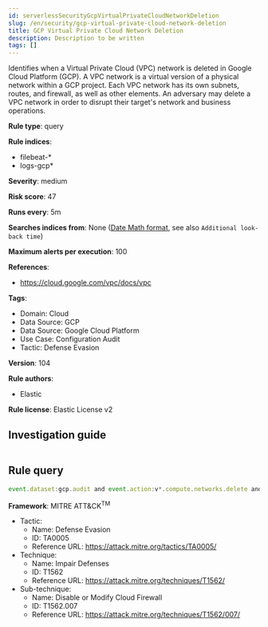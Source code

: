 ```yaml
---
id: serverlessSecurityGcpVirtualPrivateCloudNetworkDeletion
slug: /en/security/gcp-virtual-private-cloud-network-deletion
title: GCP Virtual Private Cloud Network Deletion
description: Description to be written
tags: []
---
```


<div id="gcp-virtual-private-cloud-network-deletion"></div>

Identifies when a Virtual Private Cloud (VPC) network is deleted in Google Cloud Platform (GCP). A VPC network is a virtual version of a physical network within a GCP project. Each VPC network has its own subnets, routes, and firewall, as well as other elements. An adversary may delete a VPC network in order to disrupt their target's network and business operations.

**Rule type**: query

**Rule indices**: 

* filebeat-*
* logs-gcp*

**Severity**: medium

**Risk score**: 47

**Runs every**: 5m

**Searches indices from**: None ([Date Math format](((ref))/common-options.html#date-math), see also <DocLink id="serverlessSecurityRulesUiCreate" section="set-the-rules-schedule">`Additional look-back time`</DocLink>)

**Maximum alerts per execution**: 100

**References**: 

* https://cloud.google.com/vpc/docs/vpc

**Tags**: 

* Domain: Cloud
* Data Source: GCP
* Data Source: Google Cloud Platform
* Use Case: Configuration Audit
* Tactic: Defense Evasion

**Version**: 104

**Rule authors**: 

* Elastic

**Rule license**: Elastic License v2

## Investigation guide

```markdown

```

## Rule query

```js
event.dataset:gcp.audit and event.action:v*.compute.networks.delete and event.outcome:success

```

**Framework**: MITRE ATT&CK<sup>TM</sup>

* Tactic:
    * Name: Defense Evasion
    * ID: TA0005
    * Reference URL: https://attack.mitre.org/tactics/TA0005/
* Technique:
    * Name: Impair Defenses
    * ID: T1562
    * Reference URL: https://attack.mitre.org/techniques/T1562/
* Sub-technique:
    * Name: Disable or Modify Cloud Firewall
    * ID: T1562.007
    * Reference URL: https://attack.mitre.org/techniques/T1562/007/

